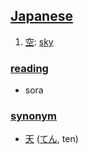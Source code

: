 == [[Japanese]] ==                                          

# [[空]]: [[sky]]

=== [[reading]] ===
* sora

=== [[synonym]] ===
* [[天]] ([[てん]], ten)